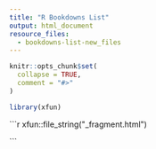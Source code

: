 ```yaml
---
title: "R Bookdowns List"
output: html_document
resource_files: 
  - bookdowns-list-new_files
---
```


```r
knitr::opts_chunk$set(
  collapse = TRUE,
  comment = "#>"
)
```

```r
library(xfun)
```


```{=html}
```r
xfun::file_string("_fragment.html")
```
```
